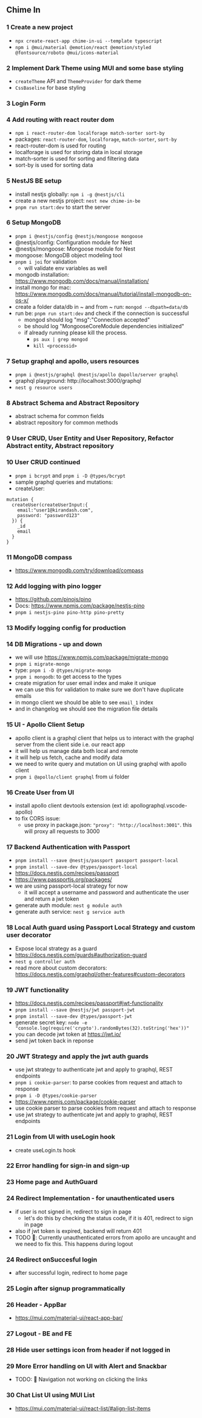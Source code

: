 ## Chime In

### 1 Create a new project

- `npx create-react-app chime-in-ui --template typescript`
- `npm i @mui/material @emotion/react @emotion/styled @fontsource/roboto @mui/icons-material`

### 2 Implement Dark Theme using MUI and some base styling

- `createTheme` API and `ThemeProvider` for dark theme
- `CssBaseline` for base styling

### 3 Login Form

### 4 Add routing with react router dom

- `npm i react-router-dom localforage match-sorter sort-by`
- packages: `react-router-dom`, `localforage`, `match-sorter`, `sort-by`
- react-router-dom is used for routing
- localforage is used for storing data in local storage
- match-sorter is used for sorting and filtering data
- sort-by is used for sorting data

### 5 NestJS BE setup

- install nestjs globally: `npm i -g @nestjs/cli`
- create a new nestjs project: `nest new chime-in-be`
- `pnpm run start:dev` to start the server

### 6 Setup MongoDB

- `pnpm i @nestjs/config @nestjs/mongoose mongoose`
- @nestjs/config: Configuration module for Nest
- @nestjs/mongoose: Mongoose module for Nest
- mongoose: MongoDB object modeling tool
- `pnpm i joi` for validation
  - will validate env variables as well
- mongodb installation: https://www.mongodb.com/docs/manual/installation/
- install mongo for mac: https://www.mongodb.com/docs/manual/tutorial/install-mongodb-on-os-x/
- create a folder data/db in ~ and from ~ run: `mongod --dbpath=data/db`
- run be: `pnpm run start:dev` and check if the connection is successful
  - mongod should log "msg":"Connection accepted"
  - be should log "MongooseCoreModule dependencies initialized"
  - if already running please kill the process.
    - `ps aux | grep mongod`
    - `kill <processid>`

### 7 Setup graphql and apollo, users resources

- `pnpm i @nestjs/graphql @nestjs/apollo @apollo/server graphql`
- graphql playground: http://localhost:3000/graphql
- `nest g resource users`

### 8 Abstract Schema and Abstract Repository

- abstract schema for common fields
- abstract repository for common methods

### 9 User CRUD, User Entity and User Repository, Refactor Abstract entity, Abstract repository

### 10 User CRUD continued

- `pnpm i bcrypt` and `pnpm i -D @types/bcrypt`
- sample graphql queries and mutations:
- createUser:

```
mutation {
  createUser(createUserInput:{
    email:"user1@kirandash.com",
    password: "password123"
  }) {
    _id
    email
  }
}
```

### 11 MongoDB compass

- https://www.mongodb.com/try/download/compass

### 12 Add logging with pino logger

- https://github.com/pinojs/pino
- Docs: https://www.npmjs.com/package/nestjs-pino
- `pnpm i nestjs-pino pino-http pino-pretty`

### 13 Modify logging config for production

### 14 DB Migrations - up and down

- we will use https://www.npmjs.com/package/migrate-mongo
- `pnpm i migrate-mongo`
- type: `pnpm i -D @types/migrate-mongo`
- `pnpm i mongodb`: to get access to the types
- create migration for user email index and make it unique
- we can use this for validation to make sure we don't have duplicate emails
- in mongo client we should be able to see `email_1` index
- and in changelog we should see the migration file details

### 15 UI - Apollo Client Setup

- apollo client is a graphql client that helps us to interact with the graphql server from the client side i.e. our react app
- it will help us manage data both local and remote
- it will help us fetch, cache and modify data
- we need to write query and mutation on UI using graphql with apollo client
- `pnpm i @apollo/client graphql` from ui folder

### 16 Create User from UI

- install apollo client devtools extension (ext id: apollographql.vscode-apollo)
- to fix CORS issue:
  - use proxy in package.json: `"proxy": "http://localhost:3001"`. this will proxy all requests to 3000

### 17 Backend Authentication with Passport

- `pnpm install --save @nestjs/passport passport passport-local`
- `pnpm install --save-dev @types/passport-local`
- https://docs.nestjs.com/recipes/passport
- https://www.passportjs.org/packages/
- we are using passport-local strategy for now
  - it will accept a username and password and authenticate the user and return a jwt token
- generate auth module: `nest g module auth`
- generate auth service: `nest g service auth`

### 18 Local Auth guard using Passport Local Strategy and custom user decorator

- Expose local strategy as a guard
- https://docs.nestjs.com/guards#authorization-guard
- `nest g controller auth`
- read more about custom decorators: https://docs.nestjs.com/graphql/other-features#custom-decorators

### 19 JWT functionality

- https://docs.nestjs.com/recipes/passport#jwt-functionality
- `pnpm install --save @nestjs/jwt passport-jwt`
- `pnpm install --save-dev @types/passport-jwt`
- generate secret key: `node -e "console.log(require('crypto').randomBytes(32).toString('hex'))"`
- you can decode jwt token at https://jwt.io/
- send jwt token back in reponse

### 20 JWT Strategy and apply the jwt auth guards

- use jwt strategy to authenticate jwt and apply to graphql, REST endpoints
- `pnpm i cookie-parser`: to parse cookies from request and attach to response
- `pnpm i -D @types/cookie-parser`
- https://www.npmjs.com/package/cookie-parser
- use cookie parser to parse cookies from request and attach to response
- use jwt strategy to authenticate jwt and apply to graphql, REST endpoints

### 21 Login from UI with useLogin hook

- create useLogin.ts hook

### 22 Error handling for sign-in and sign-up

### 23 Home page and AuthGuard

### 24 Redirect Implementation - for unauthenticated users

- if user is not signed in, redirect to sign in page
  - let's do this by checking the status code, if it is 401, redirect to sign in page
- also if jwt token is expired, backend will return 401
- TODO 🚨: Currently unauthenticated errors from apollo are uncaught and we need to fix this. This happens during logout

### 24 Redirect onSuccesful login

- after successful login, redirect to home page

### 25 Login after signup programmatically

### 26 Header - AppBar

- https://mui.com/material-ui/react-app-bar/

### 27 Logout - BE and FE

### 28 Hide user settings icon from header if not logged in

### 29 More Error handling on UI with Alert and Snackbar

- TODO: 🚨 Navigation not working on clicking the links

### 30 Chat List UI using MUI List

- https://mui.com/material-ui/react-list/#align-list-items

